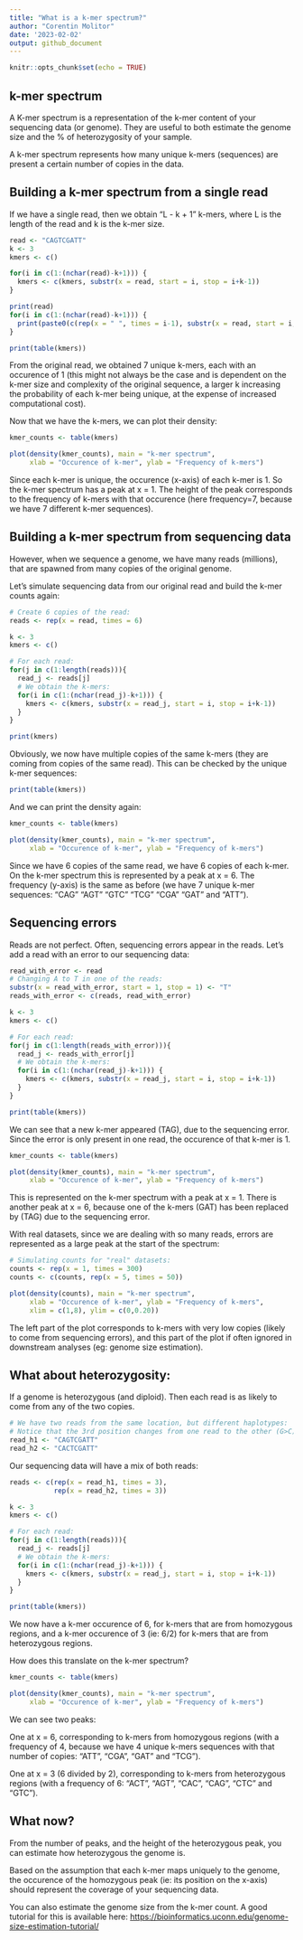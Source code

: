 ```yaml
---
title: "What is a k-mer spectrum?"
author: "Corentin Molitor"
date: '2023-02-02'
output: github_document
---
```


```r
knitr::opts_chunk$set(echo = TRUE)
```

## k-mer spectrum

A K-mer spectrum is a representation of the k-mer content of your sequencing data (or genome). They are useful to both estimate the genome size and the % of heterozygosity of your sample.

A k-mer spectrum represents how many unique k-mers (sequences) are present a certain number of copies in the data.

## Building a k-mer spectrum from a single read

If we have a single read, then we obtain "L - k + 1" k-mers, where L is the length of the read and k is the k-mer size.

```r
read <- "CAGTCGATT"
k <- 3
kmers <- c()

for(i in c(1:(nchar(read)-k+1))) {
  kmers <- c(kmers, substr(x = read, start = i, stop = i+k-1))
}
```
```r
print(read)
for(i in c(1:(nchar(read)-k+1))) {
  print(paste0(c(rep(x = " ", times = i-1), substr(x = read, start = i, stop = i+k-1)), collapse = ""))
}
```
```r
print(table(kmers))
```

From the original read, we obtained 7 unique k-mers, each with an occurence of 1 (this might not always be the case and is dependent on the k-mer size and complexity of the original sequence, a larger k increasing the probability of each k-mer being unique, at the expense of increased computational cost).

Now that we have the k-mers, we can plot their density:

```r
kmer_counts <- table(kmers)

plot(density(kmer_counts), main = "k-mer spectrum", 
     xlab = "Occurence of k-mer", ylab = "Frequency of k-mers")
```

Since each k-mer is unique, the occurence (x-axis) of each k-mer is 1. So the k-mer spectrum has a peak at x = 1. The height of the peak corresponds to the frequency of k-mers with that occurence (here frequency=7, because we have 7 different k-mer sequences).

## Building a k-mer spectrum from sequencing data

However, when we sequence a genome, we have many reads (millions), that are spawned from many copies of the original genome.

Let's simulate sequencing data from our original read and build the k-mer counts again:

```r
# Create 6 copies of the read:
reads <- rep(x = read, times = 6)

k <- 3
kmers <- c()

# For each read:
for(j in c(1:length(reads))){
  read_j <- reads[j]
  # We obtain the k-mers:
  for(i in c(1:(nchar(read_j)-k+1))) {
    kmers <- c(kmers, substr(x = read_j, start = i, stop = i+k-1))
  }
}

print(kmers)
```

Obviously, we now have multiple copies of the same k-mers (they are coming from copies of the same read). This can be checked by the unique k-mer sequences:

```r
print(table(kmers))
```

And we can print the density again:

```r
kmer_counts <- table(kmers)

plot(density(kmer_counts), main = "k-mer spectrum", 
     xlab = "Occurence of k-mer", ylab = "Frequency of k-mers")
```

Since we have 6 copies of the same read, we have 6 copies of each k-mer. On the k-mer spectrum this is represented by a peak at x = 6. The frequency (y-axis) is the same as before (we have 7 unique k-mer sequences: "CAG" "AGT" "GTC" "TCG" "CGA" "GAT" and "ATT").

## Sequencing errors

Reads are not perfect. Often, sequencing errors appear in the reads. Let's add a read with an error to our sequencing data:

```r
read_with_error <- read
# Changing A to T in one of the reads:
substr(x = read_with_error, start = 1, stop = 1) <- "T"
reads_with_error <- c(reads, read_with_error)

k <- 3
kmers <- c()

# For each read:
for(j in c(1:length(reads_with_error))){
  read_j <- reads_with_error[j]
  # We obtain the k-mers:
  for(i in c(1:(nchar(read_j)-k+1))) {
    kmers <- c(kmers, substr(x = read_j, start = i, stop = i+k-1))
  }
}

print(table(kmers))
```

We can see that a new k-mer appeared (TAG), due to the sequencing error. Since the error is only present in one read, the occurence of that k-mer is 1.

```r
kmer_counts <- table(kmers)

plot(density(kmer_counts), main = "k-mer spectrum", 
     xlab = "Occurence of k-mer", ylab = "Frequency of k-mers")
```

This is represented on the k-mer spectrum with a peak at x = 1. There is another peak at x = 6, because one of the k-mers (GAT) has been replaced by (TAG) due to the sequencing error.

With real datasets, since we are dealing with so many reads, errors are represented as a large peak at the start of the spectrum:

```r
# Simulating counts for "real" datasets:
counts <- rep(x = 1, times = 300)
counts <- c(counts, rep(x = 5, times = 50))

plot(density(counts), main = "k-mer spectrum", 
     xlab = "Occurence of k-mer", ylab = "Frequency of k-mers",
     xlim = c(1,8), ylim = c(0,0.20))

```

The left part of the plot corresponds to k-mers with very low copies (likely to come from sequencing errors), and this part of the plot if often ignored in downstream analyses (eg: genome size estimation).

## What about heterozygosity:

If a genome is heterozygous (and diploid). Then each read is as likely to come from any of the two copies.

```r
# We have two reads from the same location, but different haplotypes:
# Notice that the 3rd position changes from one read to the other (G>C) 
read_h1 <- "CAGTCGATT"
read_h2 <- "CACTCGATT"
```

Our sequencing data will have a mix of both reads:

```r
reads <- c(rep(x = read_h1, times = 3),
           rep(x = read_h2, times = 3))

k <- 3
kmers <- c()

# For each read:
for(j in c(1:length(reads))){
  read_j <- reads[j]
  # We obtain the k-mers:
  for(i in c(1:(nchar(read_j)-k+1))) {
    kmers <- c(kmers, substr(x = read_j, start = i, stop = i+k-1))
  }
}

print(table(kmers))
```

We now have a k-mer occurence of 6, for k-mers that are from homozygous regions, and a k-mer occurence of 3 (ie: 6/2) for k-mers that are from heterozygous regions.

How does this translate on the k-mer spectrum?

```r
kmer_counts <- table(kmers)

plot(density(kmer_counts), main = "k-mer spectrum", 
     xlab = "Occurence of k-mer", ylab = "Frequency of k-mers")
```

We can see two peaks:

One at x = 6, corresponding to k-mers from homozygous regions (with a frequency of 4, because we have 4 unique k-mers sequences with that number of copies: "ATT", "CGA", "GAT" and "TCG").

One at x = 3 (6 divided by 2), corresponding to k-mers from heterozygous regions (with a frequency of 6: "ACT", "AGT", "CAC", "CAG", "CTC" and "GTC").

## What now?

From the number of peaks, and the height of the heterozygous peak, you can estimate how heterozygous the genome is.

Based on the assumption that each k-mer maps uniquely to the genome, the occurence of the homozygous peak (ie: its position on the x-axis) should represent the coverage of your sequencing data.

You can also estimate the genome size from the k-mer count. A good tutorial for this is available here: <https://bioinformatics.uconn.edu/genome-size-estimation-tutorial/>
